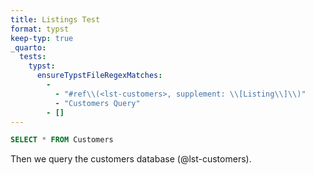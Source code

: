 ```yaml
---
title: Listings Test
format: typst
keep-typ: true
_quarto:
  tests:
    typst:
      ensureTypstFileRegexMatches:
        - 
          - "#ref\\(<lst-customers>, supplement: \\[Listing\\]\\)"
          - "Customers Query"
        - []
---
```


```{#lst-customers .sql lst-cap="Customers Query"}
SELECT * FROM Customers
```

Then we query the customers database (@lst-customers).